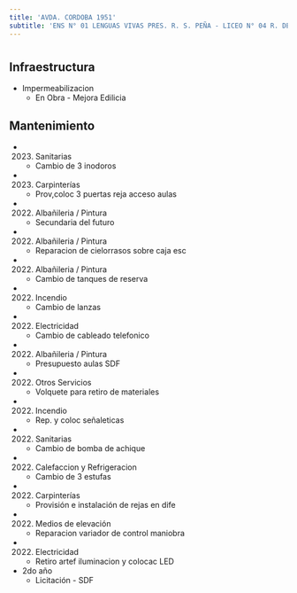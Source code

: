 ```yaml
---
title: 'AVDA. CORDOBA 1951'
subtitle: 'ENS N° 01 LENGUAS VIVAS PRES. R. S. PEÑA - LICEO N° 04 R. DE ESCALADA DE SAN MARTIN - ESEA  DANZA RAMICONE  FOLKLORE N° 21 - ESC. DE COM. N° 10 ISLAS MALVINAS'
---
```


#
## Infraestructura

* Impermeabilizacion 
    + En Obra - Mejora Edilicia 


## Mantenimiento

*  (2023) Sanitarias 
    + Cambio de 3 inodoros

*  (2023) Carpinterías 
    + Prov,coloc 3 puertas reja acceso aulas

*  (2022) Albañileria / Pintura 
    + Secundaria del futuro

*  (2022) Albañileria / Pintura 
    + Reparacion de cielorrasos sobre caja esc

*  (2022) Albañileria / Pintura 
    + Cambio de tanques de reserva

*  (2022) Incendio 
    + Cambio de lanzas

*  (2022) Electricidad 
    + Cambio de cableado telefonico

*  (2022) Albañileria / Pintura 
    + Presupuesto aulas SDF

*  (2022) Otros Servicios 
    + Volquete para retiro de materiales

*  (2022) Incendio 
    + Rep. y coloc señaleticas

*  (2022) Sanitarias 
    + Cambio de bomba de achique

*  (2022) Calefaccion y Refrigeracion 
    + Cambio de 3 estufas

*  (2022) Carpinterías 
    + Provisión e instalación de rejas en dife

*  (2022) Medios de elevación 
    + Reparacion variador de control  maniobra

*  (2022) Electricidad 
    + Retiro artef iluminacion y colocac LED





* 2do año 
    + Licitación - SDF 




